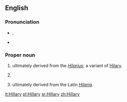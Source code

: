==English==

===Pronunciation===
* {{a|UK}} {{IPA|/ˈhɪl.ə.ɹi/}}, {{SAMPA|/"hIl.@.ri/}}
* {{audio|en-us-Hillary.ogg|Audio (US)}}

===Proper noun===
{{en-proper noun}}

# {{given name|male|from=Latin}} ultimately derived from the {{etyl|la}} ''[[Hilarius]]''; a variant of [[Hilary]].
# {{surname|[[patronymic]]|from=given names}}
# {{given name|female|from=Latin}} ultimately derived from the Latin ''[[Hilaria]]''.

[[it:Hillary]]
[[pl:Hillary]]
[[sr:Hillary]]
[[zh:Hillary]]
